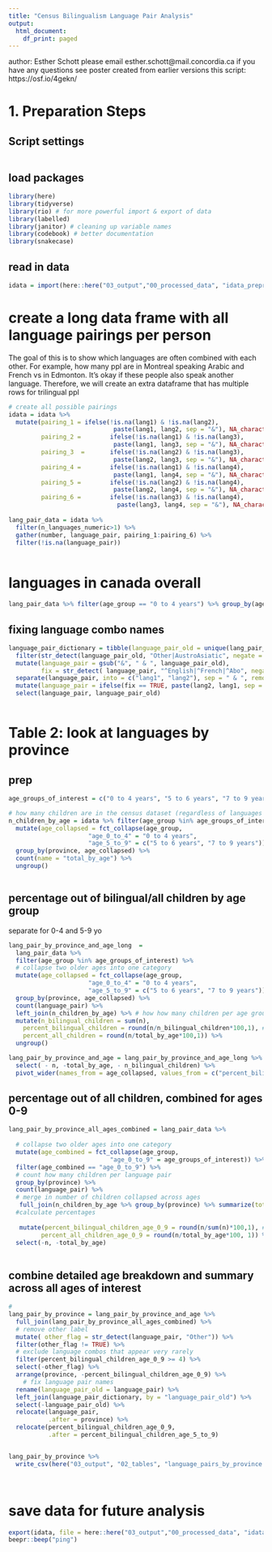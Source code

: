 ---
title: "Census Bilingualism Language Pair Analysis"
output:
  html_document:
    df_print: paged
---
author: Esther Schott
please email esther.schott@mail.concordia.ca if you have any questions
see poster created from earlier versions this script: https://osf.io/4gekn/

# 1. Preparation Steps
## Script settings
```{r}

```

## load packages
```{r echo=FALSE}
library(here)
library(tidyverse)
library(rio) # for more powerful import & export of data
library(labelled)
library(janitor) # cleaning up variable names
library(codebook) # better documentation
library(snakecase)

```

## read in data
```{r}
idata = import(here::here("03_output","00_processed_data", "idata_preprocessed.Rdata"))
```


# create a long data frame with all language pairings per person
The goal of this is to show which languages are often combined with each other. For example, how many ppl are in Montreal speaking Arabic and French vs in Edmonton. It's okay if these people also speak another language. Therefore, we will create an extra dataframe that has multiple rows for trilingual ppl 
```{r}

# create all possible pairings
idata = idata %>% 
  mutate(pairing_1 = ifelse(!is.na(lang1) & !is.na(lang2), 
                             paste(lang1, lang2, sep = "&"), NA_character_),
         pairing_2 =        ifelse(!is.na(lang1) & !is.na(lang3), 
                             paste(lang1, lang3, sep = "&"), NA_character_),
         pairing_3  =       ifelse(!is.na(lang2) & !is.na(lang3), 
                             paste(lang2, lang3, sep = "&"), NA_character_),
         pairing_4 =        ifelse(!is.na(lang1) & !is.na(lang4), 
                             paste(lang1, lang4, sep = "&"), NA_character_),
         pairing_5 =        ifelse(!is.na(lang2) & !is.na(lang4), 
                             paste(lang2, lang4, sep = "&"), NA_character_),
         pairing_6 =        ifelse(!is.na(lang3) & !is.na(lang4), 
                              paste(lang3, lang4, sep = "&"), NA_character_))
                            
lang_pair_data = idata %>%
  filter(n_languages_numeric>1) %>%
  gather(number, language_pair, pairing_1:pairing_6) %>%
  filter(!is.na(language_pair))
  

```

# languages in canada overall
```{r}
lang_pair_data %>% filter(age_group == "0 to 4 years") %>% group_by(age_group) %>% count(language_pair) %>% mutate(percent = round(n/sum(n)*100,1)) %>% arrange(-percent) %>% top_n(10) %>% View()
```

## fixing language combo names
```{r}
language_pair_dictionary = tibble(language_pair_old = unique(lang_pair_data$language_pair)) %>%
  filter(str_detect(language_pair_old, "Other|AustroAsiatic", negate = TRUE)) %>%
  mutate(language_pair = gsub("&", " & ", language_pair_old),
         fix = str_detect( language_pair, "^English|^French|^Abo", negate = TRUE)) %>% 
  separate(language_pair, into = c("lang1", "lang2"), sep = " & ", remove = FALSE) %>%
  mutate(language_pair = ifelse(fix == TRUE, paste(lang2, lang1, sep = " & "), language_pair)) %>%
  select(language_pair, language_pair_old)



```


# Table 2: look at languages by province
## prep 
```{r}
age_groups_of_interest = c("0 to 4 years", "5 to 6 years", "7 to 9 years")

# how many children are in the census dataset (regardless of languages spoken)
n_children_by_age = idata %>% filter(age_group %in% age_groups_of_interest) %>%
  mutate(age_collapsed = fct_collapse(age_group, 
                      "age_0_to_4" = "0 to 4 years",
                      "age_5_to_9" = c("5 to 6 years", "7 to 9 years"))) %>% 
  group_by(province, age_collapsed) %>% 
  count(name = "total_by_age") %>%
  ungroup()



```

## percentage out of bilingual/all children by age group
 separate for 0-4 and 5-9 yo
```{r}

lang_pair_by_province_and_age_long  = 
  lang_pair_data %>% 
  filter(age_group %in% age_groups_of_interest) %>%
  # collapse two older ages into one category
  mutate(age_collapsed = fct_collapse(age_group, 
                      "age_0_to_4" = "0 to 4 years",
                      "age_5_to_9" = c("5 to 6 years", "7 to 9 years"))) %>% 
  group_by(province, age_collapsed) %>% 
  count(language_pair) %>% 
  left_join(n_children_by_age) %>% # how how many children per age group
  mutate(n_bilingual_children = sum(n),
    percent_bilingual_children = round(n/n_bilingual_children*100,1), # add percent
    percent_all_children = round(n/total_by_age*100,1)) %>% 
  ungroup() 

lang_pair_by_province_and_age = lang_pair_by_province_and_age_long %>%
  select( - n, -total_by_age, - n_bilingual_children) %>% 
  pivot_wider(names_from = age_collapsed, values_from = c("percent_bilingual_children","percent_all_children"))

```
## percentage out of all children, combined for ages 0-9
```{r}
lang_pair_by_province_all_ages_combined = lang_pair_data %>% 
  
  # collapse two older ages into one category
  mutate(age_combined = fct_collapse(age_group, 
                            "age_0_to_9" = age_groups_of_interest)) %>%
  filter(age_combined == "age_0_to_9") %>%
  # count how many children per language pair
  group_by(province) %>%
  count(language_pair) %>% 
  # merge in number of children collapsed across ages
   full_join(n_children_by_age %>% group_by(province) %>% summarize(total_by_age = sum(total_by_age))) %>%
  #calculate percentages
  
   mutate(percent_bilingual_children_age_0_9 = round(n/sum(n)*100,1), # add percent
         percent_all_children_age_0_9 = round(n/total_by_age*100, 1)) %>% 
  select(-n, -total_by_age)
  
```



## combine detailed age breakdown and summary across all ages of interest
```{r}
# 
lang_pair_by_province = lang_pair_by_province_and_age %>% 
  full_join(lang_pair_by_province_all_ages_combined) %>%
  # remove other label
  mutate( other_flag = str_detect(language_pair, "Other")) %>%
  filter(other_flag != TRUE) %>% 
  # exclude language combos that appear very rarely
  filter(percent_bilingual_children_age_0_9 >= 4) %>% 
  select(-other_flag) %>%
  arrange(province, -percent_bilingual_children_age_0_9) %>%
    # fix language pair names
  rename(language_pair_old = language_pair) %>% 
  left_join(language_pair_dictionary, by = "language_pair_old") %>%
  select(-language_pair_old) %>%
  relocate(language_pair, 
           .after = province) %>%
  relocate(percent_bilingual_children_age_0_9, 
           .after = percent_bilingual_children_age_5_to_9)


lang_pair_by_province %>%
  write_csv(here("03_output", "02_tables", "language_pairs_by_province.csv"))




```






# save data for future analysis
```{r}
export(idata, file = here::here("03_output","00_processed_data", "idata_preprocessed.Rdata")) 
beepr::beep("ping")
```

